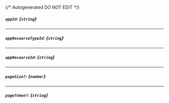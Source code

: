 {/* Autogenerated DO NOT EDIT  */}
##### `appId`: *{`string`}*

---
##### `appResourceTypeId`: *{`string`}*

---
##### `appResourceId`: *{`string`}*

---
##### `pageSize?`: *{`number`}*

---
##### `pageToken?`: *{`string`}*


